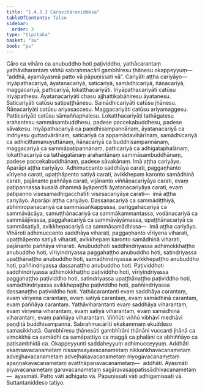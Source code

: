 ```yaml
---
title: "1.4.3.3 Cāravihāraniddesa"
tableOfContents: false
sidebar:
  order: 3
type: "tipitaka"
basket: "su"
book: "ps"
---
```



<DynamicBreadcrumb />

<Division number="197" book="ps" bookNo="26" page="215">

<Paragraph number="1065" book="ps">
Cāro ca vihāro ca anubuddho hoti paṭividdho, yathācarantaṃ yathāviharantaṃ viññū sabrahmacārī gambhīresu ṭhānesu okappeyyuṃ—  “addhā, ayamāyasmā patto vā pāpuṇissati vā”.
</Paragraph>

<Paragraph number="1066" book="ps">
<Emphasis>Cariyā</Emphasis>ti aṭṭha cariyāyo—  iriyāpathacariyā, āyatanacariyā, saticariyā, samādhicariyā, ñāṇacariyā, maggacariyā, patticariyā, lokatthacariyāti. <Emphasis>Iriyāpathacariyā</Emphasis>ti catūsu iriyāpathesu. <Emphasis>Āyatanacariyā</Emphasis>ti chasu ajjhattikabāhiresu āyatanesu. <Emphasis>Saticariyā</Emphasis>ti catūsu satipaṭṭhānesu. <Emphasis>Samādhicariyā</Emphasis>ti catūsu jhānesu. <Emphasis>Ñāṇacariyā</Emphasis>ti catūsu ariyasaccesu. <Emphasis>Maggacariyā</Emphasis>ti catūsu ariyamaggesu. <Emphasis>Patticariyā</Emphasis>ti catūsu sāmaññaphalesu. <Emphasis>Lokatthacariyā</Emphasis>ti tathāgatesu arahantesu sammāsambuddhesu, padese paccekabuddhesu, padese sāvakesu. Iriyāpathacariyā ca paṇidhisampannānaṃ, āyatanacariyā ca indriyesu guttadvārānaṃ, saticariyā ca appamādavihārīnaṃ, samādhicariyā ca adhicittamanuyuttānaṃ, ñāṇacariyā ca buddhisampannānaṃ, maggacariyā ca sammāpaṭipannānaṃ, patticariyā ca adhigataphalānaṃ, lokatthacariyā ca tathāgatānaṃ arahantānaṃ sammāsambuddhānaṃ, padese paccekabuddhānaṃ, padese sāvakānaṃ. Imā aṭṭha cariyāyo.
</Paragraph>

<Paragraph number="1067" book="ps">
Aparāpi aṭṭha cariyāyo. Adhimuccanto saddhāya carati, paggaṇhanto vīriyena carati, upaṭṭhāpento satiyā carati, avikkhepaṃ karonto samādhinā carati, pajānanto paññāya carati, vijānanto viññāṇacariyāya carati, evaṃ paṭipannassa kusalā dhammā āyāpentīti āyatanacariyāya carati, evaṃ paṭipanno visesamadhigacchatīti visesacariyāya carati—  imā aṭṭha cariyāyo.
</Paragraph>

<Paragraph number="1068" book="ps">
Aparāpi aṭṭha cariyāyo. Dassanacariyā ca sammādiṭṭhiyā, abhiniropanacariyā ca sammāsaṅkappassa, pariggahacariyā ca sammāvācāya, samuṭṭhānacariyā ca sammākammantassa, vodānacariyā ca sammāājīvassa, paggahacariyā ca sammāvāyāmassa, upaṭṭhānacariyā ca sammāsatiyā, avikkhepacariyā ca sammāsamādhissa—  imā aṭṭha cariyāyo.
</Paragraph>

<Paragraph number="1069" book="ps">
<Emphasis>Vihāro</Emphasis>ti adhimuccanto saddhāya viharati, paggaṇhanto vīriyena viharati, upaṭṭhāpento satiyā viharati, avikkhepaṃ karonto samādhinā viharati, pajānanto paññāya viharati.
</Paragraph>

<Paragraph number="1070" book="ps">
<Emphasis>Anubuddho</Emphasis>ti saddhindriyassa adhimokkhaṭṭho anubuddho hoti, vīriyindriyassa paggahaṭṭho anubuddho hoti, satindriyassa upaṭṭhānaṭṭho anubuddho hoti, samādhindriyassa avikkhepaṭṭho anubuddho hoti, paññindriyassa dassanaṭṭho anubuddho hoti.
</Paragraph>

<Paragraph number="1071" book="ps">
<Emphasis>Paṭividdho</Emphasis>ti saddhindriyassa adhimokkhaṭṭho paṭividdho hoti, vīriyindriyassa paggahaṭṭho paṭividdho hoti, satindriyassa upaṭṭhānaṭṭho paṭividdho hoti, samādhindriyassa avikkhepaṭṭho paṭividdho hoti, paññindriyassa dassanaṭṭho paṭividdho hoti. <Emphasis>Yathācarantan</Emphasis>ti evaṃ saddhāya carantaṃ, evaṃ vīriyena carantaṃ, evaṃ satiyā carantaṃ, evaṃ samādhinā carantaṃ, evaṃ paññāya carantaṃ. <Emphasis>Yathāviharantan</Emphasis>ti evaṃ saddhāya viharantaṃ, evaṃ vīriyena viharantaṃ, evaṃ satiyā viharantaṃ, evaṃ samādhinā viharantaṃ, evaṃ paññāya viharantaṃ. <Emphasis>Viññū</Emphasis>ti viññū vibhāvī medhāvī paṇḍitā buddhisampannā. <Emphasis>Sabrahmacārī</Emphasis>ti ekakammaṃ ekuddeso samasikkhatā. <Emphasis>Gambhīresu ṭhānesū</Emphasis>ti gambhīrāni ṭhānāni vuccanti jhānā ca vimokkhā ca samādhī ca samāpattiyo ca maggā ca phalāni ca abhiññāyo ca paṭisambhidā ca. <Emphasis>Okappeyyun</Emphasis>ti saddaheyyuṃ adhimucceyyuṃ. <Emphasis>Addhā</Emphasis>ti ekaṃsavacanametaṃ nissaṃsayavacanametaṃ nikkaṅkhavacanametaṃ advejjhavacanametaṃ adveḷhakavacanametaṃ niyogavacanametaṃ apaṇṇakavacanametaṃ avatthāpanavacanametaṃ—  addhāti. <Emphasis>Āyasmā</Emphasis>ti piyavacanametaṃ garuvacanametaṃ sagāravasappatissādhivacanametaṃ—  āyasmāti. <Emphasis>Patto</Emphasis> <Emphasis>vā</Emphasis>ti adhigato vā. <Emphasis>Pāpuṇissati vā</Emphasis>ti adhigamissati vā.

</Paragraph>
</Division>

<Paragraph number="1072" type="center" book="ps">
Suttantaniddeso tatiyo.
</Paragraph>